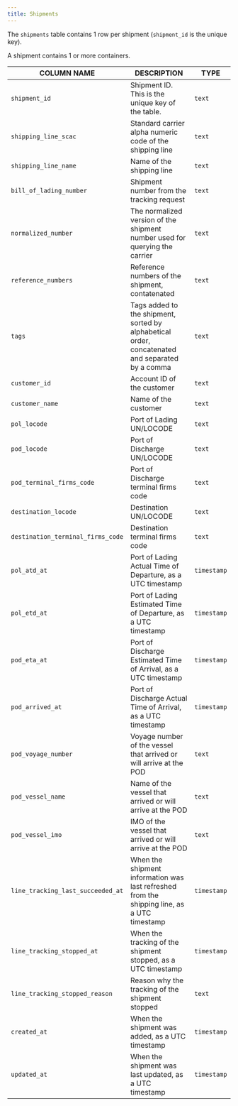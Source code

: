 ```yaml
---
title: Shipments
---
```

The `shipments` table contains 1 row per shipment (`shipment_id` is the unique key).

A shipment contains 1 or more containers.


| COLUMN NAME                       | DESCRIPTION                                                                                     | TYPE        |
|-----------------------------------|-------------------------------------------------------------------------------------------------|-------------|
| `shipment_id`                     | Shipment ID. This is the unique key of the table.                                               | `text`      |
| `shipping_line_scac`              | Standard carrier alpha numeric code of the shipping line                                        | `text`      |
| `shipping_line_name`              | Name of the shipping line                                                                       | `text`      |
| `bill_of_lading_number`           | Shipment number from the tracking request                                                       | `text`      |
| `normalized_number`               | The normalized version of the shipment number used for querying the carrier                     | `text`      |
| `reference_numbers`               | Reference numbers of the shipment, contatenated                                                 | `text`      |
| `tags`                            | Tags added to the shipment, sorted by alphabetical order, concatenated and separated by a comma | `text`      |
| `customer_id`                     | Account ID of the customer                                                                      | `text`      |
| `customer_name`                   | Name of the customer                                                                            | `text`      |
| `pol_locode`                      | Port of Lading UN/LOCODE                                                                        | `text`      |
| `pod_locode`                      | Port of Discharge UN/LOCODE                                                                     | `text`      |
| `pod_terminal_firms_code`         | Port of Discharge terminal firms code                                                           | `text`      |
| `destination_locode`              | Destination UN/LOCODE                                                                           | `text`      |
| `destination_terminal_firms_code` | Destination terminal firms code                                                                 | `text`      |
| `pol_atd_at`                      | Port of Lading Actual Time of Departure, as a UTC timestamp                                     | `timestamp` |
| `pol_etd_at`                      | Port of Lading Estimated Time of Departure, as a UTC timestamp                                  | `timestamp` |
| `pod_eta_at`                      | Port of Discharge Estimated Time of Arrival, as a UTC timestamp                                 | `timestamp` |
| `pod_arrived_at`                  | Port of Discharge Actual Time of Arrival, as a UTC timestamp                                    | `timestamp` |
| `pod_voyage_number`               | Voyage number of the vessel that arrived or will arrive at the POD                              | `text`      |
| `pod_vessel_name`                 | Name of the vessel that arrived or will arrive at the POD                                       | `text`      |
| `pod_vessel_imo`                  | IMO of the vessel that arrived or will arrive at the POD                                        | `text`      |
| `line_tracking_last_succeeded_at` | When the shipment information was last refreshed from the shipping line, as a UTC timestamp     | `timestamp` |
| `line_tracking_stopped_at`        | When the tracking of the shipment stopped, as a UTC timestamp                                   | `timestamp` |
| `line_tracking_stopped_reason`    | Reason why the tracking of the shipment stopped                                                 | `text`      |
| `created_at`                      | When the shipment was added, as a UTC timestamp                                                 | `timestamp` |
| `updated_at`                      | When the shipment was last updated, as a UTC timestamp                                          | `timestamp` |